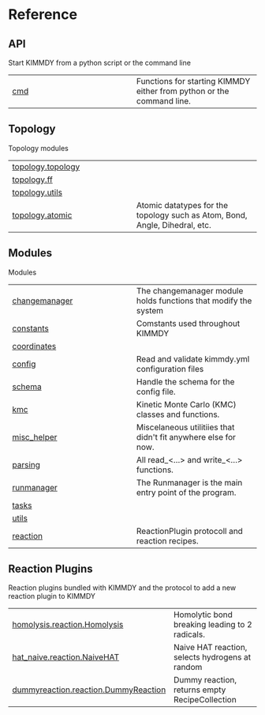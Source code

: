 # Reference

## API

Start KIMMDY from a python script or the command line

| | |
| --- | --- |
| [cmd](cmd.qmd#kimmdy.cmd) | Functions for starting KIMMDY either from python or the command line. |

## Topology

Topology modules

| | |
| --- | --- |
| [topology.topology](topology.topology.qmd#kimmdy.topology.topology) |  |
| [topology.ff](topology.ff.qmd#kimmdy.topology.ff) |  |
| [topology.utils](topology.utils.qmd#kimmdy.topology.utils) |  |
| [topology.atomic](topology.atomic.qmd#kimmdy.topology.atomic) | Atomic datatypes for the topology such as Atom, Bond, Angle, Dihedral, etc. |

## Modules

Modules

| | |
| --- | --- |
| [changemanager](changemanager.qmd#kimmdy.changemanager) | The changemanager module holds functions that modify the system |
| [constants](constants.qmd#kimmdy.constants) | Comstants used throughout KIMMDY |
| [coordinates](coordinates.qmd#kimmdy.coordinates) |  |
| [config](config.qmd#kimmdy.config) | Read and validate kimmdy.yml configuration files |
| [schema](schema.qmd#kimmdy.schema) | Handle the schema for the config file. |
| [kmc](kmc.qmd#kimmdy.kmc) | Kinetic Monte Carlo (KMC) classes and functions. |
| [misc_helper](misc_helper.qmd#kimmdy.misc_helper) | Miscelaneous utilitiies that didn&#x27;t fit anywhere else for now. |
| [parsing](parsing.qmd#kimmdy.parsing) | All read_&lt;...&gt; and write_&lt;...&gt; functions. |
| [runmanager](runmanager.qmd#kimmdy.runmanager) | The Runmanager is the main entry point of the program. |
| [tasks](tasks.qmd#kimmdy.tasks) |  |
| [utils](utils.qmd#kimmdy.utils) |  |
| [reaction](reaction.qmd#kimmdy.reaction) | ReactionPlugin protocoll and reaction recipes. |

## Reaction Plugins

Reaction plugins bundled with KIMMDY and the protocol to add a new reaction plugin to KIMMDY

| | |
| --- | --- |
| [homolysis.reaction.Homolysis](homolysis.reaction.Homolysis.qmd#homolysis.reaction.Homolysis) | Homolytic bond breaking leading to 2 radicals. |
| [hat_naive.reaction.NaiveHAT](hat_naive.reaction.NaiveHAT.qmd#hat_naive.reaction.NaiveHAT) | Naive HAT reaction, selects hydrogens at random |
| [dummyreaction.reaction.DummyReaction](dummyreaction.reaction.DummyReaction.qmd#dummyreaction.reaction.DummyReaction) | Dummy reaction, returns empty RecipeCollection |